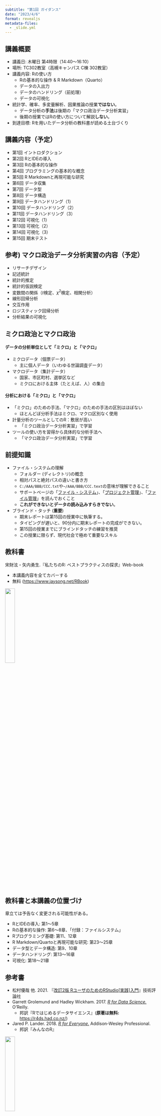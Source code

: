 ```yaml
---
subtitle: "第1回 ガイダンス"
date: "2023/4/6"
format: revealjs
metadata-files: 
  - _slide.yml
---
```


## 講義概要

* 講義日: 木曜日 第4時限（14:40～16:10）
* 場所: TC302教室（高槻キャンパス C棟 302教室）
* 講義内容: Rの使い方
   * Rの基本的な操作 & R Markdown（Quarto）
   * データの入出力
   * データのハンドリング（前処理）
   * データの可視化
* 統計学、確率、多変量解析、因果推論の授業**ではない**。
   * データ分析の**手法**は後期の「マクロ政治データ分析実習」
   * 後期の授業ではRの使い方について解説**しない**。
* 到達目標: Rを用いたデータ分析の教科書が読める土台づくり

## 講義内容（予定）

* 第1回 イントロダクション
* 第2回 RとIDEの導入
* 第3回 Rの基本的な操作
* 第4回 プログラミングの基本的な概念
* 第5回 R Markdownと再現可能な研究
* 第6回 データ収集
* 第7回 データ型
* 第8回 データ構造
* 第9回 データハンドリング（1）
* 第10回 データハンドリング（2）
* 第11回 データハンドリング（3）
* 第12回 可視化（1）
* 第13回 可視化（2）
* 第14回 可視化（3）
* 第15回 期末テスト

## 参考) マクロ政治データ分析実習の内容（予定）

* リサーチデザイン
* 記述統計
* 統計的推定
* 統計的仮説検定
* 変数間の関係（$t$検定、$\chi^2$検定、相関分析）
* 線形回帰分析
* 交互作用
* ロジスティック回帰分析
* 分析結果の可視化

## ミクロ政治とマクロ政治

#### データの分析単位として「ミクロ」と「マクロ」

* ミクロデータ（個票データ）
   * 主に個人データ（いわゆる世論調査データ）
* マクロデータ（集計データ）
   * 国家、市区町村、選挙区など
   * ミクロにおける主体（たとえば、人）の集合

#### 分析における「ミクロ」と「マクロ」

* 「ミクロ」のための手法、「マクロ」のための手法の区別はほぼない
   * ほとんどぼ分析手法はミクロ、マクロ区別なく使用
* 計量分析のツールとしてのR：敷居が高い
   * 「ミクロ政治データ分析実習」で学習
* ツールの使い方を習得から具体的な分析手法へ
   * 「マクロ政治データ分析実習」で学習

## 前提知識

* ファイル・システムの理解
   * フォルダー (ディレクトリ)の概念
   * 相対パスと絶対パスの違いと書き方
   * `C:/AAA/BBB/CCC.txt`や`~/AAA/BBB/CCC.text`の意味が理解できること
   * サポートページの「[ファイル・システム](../../intro/filesystem.html){target="_blank"}」、「[プロジェクト管理](../../intro/project.html){target="_blank"}」、「[ファイル管理](../../intro/file.html){target="_blank"}」を読んでおくこと
   * **これができないとデータの読み込みすらきでない**。
* ブラインド・タッチ (**重要**)
   * 期末レポートは第15回の授業中に執筆する。
   * タイピングが遅いと、90分内に期末レポートの完成ができない。
   * 第15回の授業までにブラインドタッチの練習を推奨
   * この授業に限らず、現代社会で極めて重要なスキル

## 教科書

宋財泫・矢内勇生.『私たちのR: ベストプラクティスの探求』Web-book

* 本講義内容を全てカバーする
* 無料 (<https://www.jaysong.net/RBook>)

![](Figs/introduction/RN4E.png){width=25% fig-align="center"}

## 教科書と本講義の位置づけ

章立ては予告なく変更される可能性がある。

* RとIDEの導入: 第1〜5章
* Rの基本的な操作: 第6〜8章、「付録：ファイルシステム」
* Rプログラミング基礎: 第11、12章
* R Markdown/Quartoと再現可能な研究: 第23〜25章
* データ型とデータ構造: 第9、10章
* データハンドリング: 第13〜16章
* 可視化: 第18〜21章

## 参考書

* 松村優哉 他. 2021. 『[改訂2版 RユーザのためのRStudio[実践]入門](https://www.amazon.co.jp/dp/4297121700/)』技術評論社
* Garrett Grolemund and Hadley Wickham. 2017. [*R for Data Science.*](https://r4ds.had.co.nz) O'Reilly.
   * 邦訳『Rではじめるデータサイエンス』(**原著は無料:** <https://r4ds.had.co.nz/>)
* Jared P. Lander. 2018. [*R for Everyone.*](https://www.amazon.co.jp/dp/4839962154) Addison-Wesley Professional. 
   * 邦訳『みんなのR』

::: {layout="[3, -1, 3, -1, 3]"}
![](Figs/introduction/Reference1.jpg){width=25% fig-align="center"}

![](Figs/introduction/Reference2.jpg){width=25% fig-align="center"}

![](Figs/introduction/Reference3.jpg){width=25% fig-align="center"}
:::

## 成績評価

:::{.panel-tabset}
## 平常点（30%）
* 欠席4回以上は評価の対象外（3回まで評価対象）
* 45分以上欠席は出席0.5回扱い
* 欠席届を提出した場合は出席扱い（事前連絡/報告は**不要**）
   * 事前連絡の有無と関係なく、欠席届があれば出席扱いとなり、提出しない場合は欠席扱い

## 課題（40%）
* 計5〜6回の課題を予定
* 未提出3回以上は不可（未提出2回まで評価対象）
   * 評価の対象 $\neq$ 単位がもらえる
* 課題提出期限の延長はない (提出までの期間が長めであるため)
   * 提出期限は**次回講義の前日23時59分まで**
   * 期限内に提出出来なかった場合でも宋に連絡する必要はない（どうせ延ばしてくれない）。
* **不正行為厳禁**

## 期末レポート（30%）
* 第15回の**授業内** + 持ち帰りで期末レポートを執筆
   * 授業内で完成した分を提出し、残りを持ち帰りで執筆して再提出。
   * 持ち帰り分の解答は減点
* 未提出者は不可
* **不正行為厳禁**
:::

## オフィス・アワー

宋、またはTAが研究室に待機し、事前予約**なし**に相談、質問などが可能な時間

* 毎週**水曜日2限**（10時40分〜12時10分）
   * 宋が対応
* 毎週**木曜日3・5限**（13時00分〜14時30分/16時20分〜17時50分）
   * 宋とTAが対応
* 場所：**TA227**研究室（A棟の2階）

## 授業時間外のフィードバックについて

* オフィス・アワー以外のフィードバック方法
   1. **対面**（推奨）
      * 事前予約が必要（LMS、メール、対面、Discord等）
      * メール: <song@kansai-u.ac.jp>
   1. **Discord**（推奨）
      * Discordでフィードバックを受けたい場合は、事前に宋まで自分のDiscord IDを伝えること。宋からフレンド申請を行う。
   1. LMSの質問コーナー
   1. LMSメッセージ
   1. メール
* 質問コーナー、メッセージ、メールの場合、相対的に返事が遅い。
   * とりわけ週末、平日17時以降は返事が翌日になる可能性もある。
   * すぐに返事ができたとしても数回のやり取りが必要となり、時間がかかる。
   * むろん、「正しい質問のやり方に自信がある」 AND 「急いでいない」場合ならこれでもOK

## 課題

課題の遂行有無は確認しない（履修者の良心に任せる）。

:::{.panel-tabset}
## 課題1

* 以下の内容を熟読する。
   * 『私たちのR』の「[ファイルシステム](https://www.jaysong.net/RBook/filesystem.html)」
   * サポートページ
      * [ファイル・システム](https://www.jaysong.net/r4ps/intro/filesystem.html){target="_blank"}
      * [プロジェクト管理](https://www.jaysong.net/r4ps/intro/project.html){target="_blank"}
      * [ファイル管理](https://www.jaysong.net/r4ps/intro/file.html){target="_blank"}
* 本講義では簡単には説明するが、予め読んでおくこと。

## 課題2

* **英字**のブラインドタッチの練習
   * Googleで「タイピング練習」を検索
   * 例) <https://manabi-gakushu.benesse.ne.jp/gakushu/typing/eigonyuryoku.html>
      * 1分間、約150文字以上が打てるようにすること
   * 毎日欠かさず30分程度練習すれば2週間でできるようになる。
:::